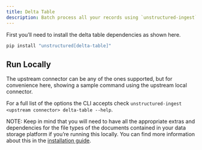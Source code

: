 ```yaml
---
title: Delta Table 
description: Batch process all your records using `unstructured-ingest` to store structured outputs locally on your filesystem and upload those local files to a Delta Table.
---
```


First you’ll need to install the delta table dependencies as shown here.

```bash
pip install "unstructured[delta-table]"

```


## Run Locally

The upstream connector can be any of the ones supported, but for convenience here, showing a sample command using the upstream local connector.


<CodeGroup>

  <DeltaTableSh />

  <DeltaTablePy />

</CodeGroup>


For a full list of the options the CLI accepts check `unstructured-ingest <upstream connector> delta-table --help`.

NOTE: Keep in mind that you will need to have all the appropriate extras and dependencies for the file types of the documents contained in your data storage platform if you’re running this locally. You can find more information about this in the [installation guide](/open-source/installation/overview).